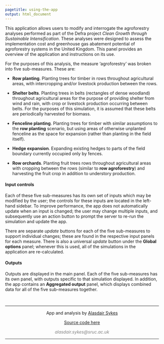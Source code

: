 ```yaml
---
pagetitle: using-the-app
output: html_document
---
```


This application allows users to modify and interrogate the agroforestry analyses performed as part of the Defra project *Clean Growth through Sustainable Intensification*. These analyses were designed to assess the implementation cost and greenhouse gas abatement potential of agroforestry systems in the United Kingdom. This panel provides an overview of the application and instructions on its use.

For the purposes of this analysis, the measure 'agroforestry' was broken into five sub-measures. These are:

* **Row planting**. Planting trees for timber in rows throughout agricultural areas, with intercropping and/or livestock production between the rows.

* **Shelter belts**. Planting trees in belts (rectangles of dense woodland) throughout agricultural areas for the purpose of providing shelter from wind and rain, with crop or livestock production occurring between belts. For the purposes of this simulation, it is assumed that these belts are periodically harvested for biomass.

* **Fenceline planting**. Planting trees for timber with similar assumptions to the **row planting** scenario, but using areas of otherwise unplanted fenceline as the space for expansion (rather than planting in the field itself).

* **Hedge expansion**. Expanding existing hedges to parts of the field boundary currently occupied only by fences.

* **Row orchards**. Planting fruit trees rows throughout agricultural areas with cropping between the rows (similar to **row agroforestry**) and harvesting the fruit crop in addition to understory production.

#### Input controls 
Each of these five sub-measures has its own set of inputs which may be modified by the user; the controls for these inputs are located in the left-hand sidebar. To improve performance, the app does not automatically update when an input is changed; the user may change multiple inputs, and subsequently use an action button to prompt the server to re-run the simulation and update the app.

There are separate *update* buttons for each of the five sub-measures to support individual changes; these are found in the respective input panels for each measure. There is also a universal *update* button under the **Global options** panel; whenever this is used, all of the simulations in the application are re-calculated.

#### Outputs 
Outputs are displayed in the main panel. Each of the five sub-measures has its own panel, with outputs specific to that simulation displayed. In addition, the app contains an **Aggregated output** panel, which displays combined data for all of the five sub-measures together.

&nbsp;
<hr />
<p style="text-align: center;">App and analysis by <a href="http://www.alasdairsykes.me">Alasdair Sykes</a></p>
<p style="text-align: center;"> <a href="https://github.com/aj-sykes92/agroforestry-defra-prelim">Source code here</a></p>
<p style="text-align: center;"><span style="color: #808080;"><em>alasdair.sykes@sruc.ac.uk</em></span></p>

<!-- Add icon library -->
<link rel="stylesheet" href="https://cdnjs.cloudflare.com/ajax/libs/font-awesome/4.7.0/css/font-awesome.min.css">

<!-- Add font awesome icons -->
<p style="text-align: center;">
    <a href="https://twitter.com/alasdair_sykes" class="fa fa-twitter"></a>
    <a href="https://www.linkedin.com/in/alasdair-sykes-1b81435a/" class="fa fa-linkedin"></a>
    <a href="https://github.com/aj-sykes92/" class="fa fa-github"></a>
</p>
<hr />

&nbsp;
